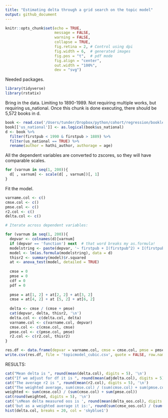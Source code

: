 ```yaml
---
title: "Estimating delta through a grid search on the topic model"
output: github_document
---
```


```r
knitr::opts_chunk$set(echo = TRUE, 
                      message = FALSE,
                      warning = FALSE,
                      collapse = TRUE,
                      fig.retina = 2, # Control using dpi
                      fig.width = 6,  # generated images
                      fig.pos = "t",  # pdf mode
                      fig.align = "center", 
                      out.width = "100%",
                      dev = "svg")
```
Needed packages.

```r
library(tidyverse)
library(rstatix)

```

Bring in the data. Limiting to 1890-1989. Not requiring multiple works, but requiring us_national. Once this chunk is done executing, there should be 5,572 books in d.

```r
book <- read.csv('/Users/tunder/Dropbox/python/cohort/regression/bookleveltopicdata.tsv', sep = '\t')
book[['us_national']] <- as.logical(book$us_national)
d <- book %>%
  filter(firstpub < 1990 & firstpub > 1889) %>% 
  filter(us_national == TRUE) %>%
  rename(author = hathi_author, authorage = age)
```

All the dependent variables are converted to zscores, so they will have comparable scales.

```r
for (varnum in seq(1, 200)){
  d[ , varnum] <- scale(d[ , varnum])[, 1]
}
```


Fit the model.

```r

varname.col <- c()
cmse.col <- c()
pmse.col <- c()
r2.col <- c()
delta.col <- c()

# Iterate across dependent variables:

for (varnum in seq(1, 200)){
  depvar <- colnames(d)[varnum]
  if (depvar == 'function') next  # that word breaks my as.formula!     
  modelstring <- paste(depvar, '~ firstpub + I(firstpub^2) + I(firstpub^3) + birthyear + I(birthyear^2) + I(birthyear^3)')
  model <- lm(as.formula(modelstring), data = d)
  thisr2 <- summary(model)$r.squared
  at <- anova_test(model, detailed = TRUE)
  
  cmse = 0
  pmse = 0
  cdf = 0
  pdf = 0
  
  pmse = at[1, 2] + at[2, 2] + at[3, 2]
  cmse = at[4, 2] + at [5, 2] + at[6, 2]
  
  delta <- cmse / (cmse + pmse)
  cat(depvar, delta, thisr2, '\n')
  delta.col <- c(delta.col, delta)
  varname.col <- c(varname.col, depvar)
  cmse.col <- c(cmse.col, cmse)
  pmse.col <- c(pmse.col, pmse)
  r2.col <- c(r2.col, thisr2)
}

res.df <- data.frame(depvar = varname.col, cmse = cmse.col, pmse = pmse.col, totalr2 = r2.col, delta = delta.col)
write.csv(res.df, file = 'topicmodel_cubic.csv', quote = FALSE, row.names = FALSE)
```
RESULTS:

```r
cat("Mean delta is ", round(mean(delta.col), digits = 5), '\n')
cat("If we adjust for df it is ", round(mean(adjdelta.col), digits = 5), '\n')
cat("The average r2 is ", round(mean(r2.col), digits = 5), '\n')
cat("The weighted average, sum(cmse.col) / (sum(cmse.col) + sum(pmse.col)):\n")
weighted <- sum(cmse.col) / (sum(cmse.col) + sum(pmse.col))
cat(round(weighted, digits = 5), '\n')
cat('\nMean delta measured oos is ', round(mean(delta_oos.col), digits = 5), '\n')
cat('but as a weighted average it is:', round(sum(cmse_oos.col) / (sum(cmse_oos.col) + sum(pmse_oos.col)), 5))
hist(delta.col, breaks = 20, col = 'skyblue1')
```
